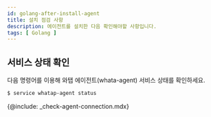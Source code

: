 ```yaml
---
id: golang-after-install-agent
title: 설치 점검 사항
description: 에이전트를 설치한 다음 확인해야할 사항입니다.
tags: [ Golang ]
---
```



## 서비스 상태 확인

다음 명령어를 이용해 와탭 에이전트(whata-agent) 서비스 상태를 확인하세요.

```bash title='SH'
$ service whatap-agent status
```

<!-- 에이전트 연결 확인 -->
{@include: _check-agent-connection.mdx}